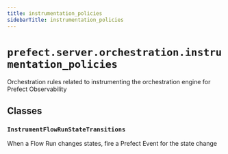 ```yaml
---
title: instrumentation_policies
sidebarTitle: instrumentation_policies
---
```


# `prefect.server.orchestration.instrumentation_policies`



Orchestration rules related to instrumenting the orchestration engine for Prefect
Observability


## Classes

### `InstrumentFlowRunStateTransitions` <sup><a href="https://github.com/prefecthq/prefect/blob/main/src/prefect/server/orchestration/instrumentation_policies.py#L25"><Icon icon="github" size="14" /></a></sup>


When a Flow Run changes states, fire a Prefect Event for the state change

